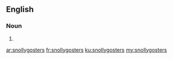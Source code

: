 ==English==

===Noun===
{{head|en|plural}}

# {{plural of|snollygoster|lang=en|nocat=1}}

[[ar:snollygosters]]
[[fr:snollygosters]]
[[ku:snollygosters]]
[[my:snollygosters]]
